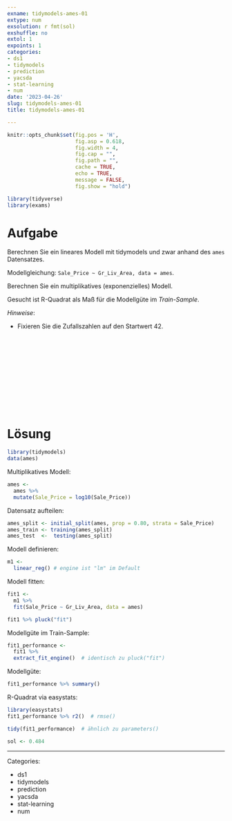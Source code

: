 ```yaml
---
exname: tidymodels-ames-01
extype: num
exsolution: r fmt(sol)
exshuffle: no
extol: 1
expoints: 1
categories:
- ds1
- tidymodels
- prediction
- yacsda
- stat-learning
- num
date: '2023-04-26'
slug: tidymodels-ames-01
title: tidymodels-ames-01

---
```







```r
knitr::opts_chunk$set(fig.pos = 'H',
                      fig.asp = 0.618,
                      fig.width = 4,
                      fig.cap = "", 
                      fig.path = "",
                      cache = TRUE,
                      echo = TRUE,
                      message = FALSE,
                      fig.show = "hold")

library(tidyverse)
library(exams)
```






# Aufgabe

Berechnen Sie ein lineares Modell mit tidymodels und zwar anhand des `ames` Datensatzes.

Modellgleichung: `Sale_Price ~ Gr_Liv_Area, data = ames`.

Berechnen Sie ein multiplikatives (exponenzielles) Modell.

Gesucht ist R-Quadrat als Maß für die Modellgüte im *Train-Sample*.



*Hinweise*:

- Fixieren Sie die Zufallszahlen auf den Startwert 42.




</br>
</br>
</br>
</br>
</br>
</br>
</br>
</br>
</br>
</br>

# Lösung


```r
library(tidymodels)
data(ames)
```


Multiplikatives Modell:

```r
ames <- 
  ames %>% 
  mutate(Sale_Price = log10(Sale_Price))
```


Datensatz aufteilen:

```r
ames_split <- initial_split(ames, prop = 0.80, strata = Sale_Price)
ames_train <- training(ames_split)
ames_test  <-  testing(ames_split)
```



Modell definieren:

```r
m1 <-
  linear_reg() # engine ist "lm" im Default
```



Modell fitten:

```r
fit1 <-
  m1 %>% 
  fit(Sale_Price ~ Gr_Liv_Area, data = ames)
```


```r
fit1 %>% pluck("fit") 
```



Modellgüte im Train-Sample:

```r
fit1_performance <-
  fit1 %>% 
  extract_fit_engine()  # identisch zu pluck("fit")
```


Modellgüte:


```r
fit1_performance %>% summary()
```


R-Quadrat via easystats:

```r
library(easystats)
fit1_performance %>% r2()  # rmse()
```



```r
tidy(fit1_performance)  # ähnlich zu parameters()
```


```r
sol <- 0.484
```




---

Categories: 

- ds1
- tidymodels
- prediction
- yacsda
- stat-learning
- num

